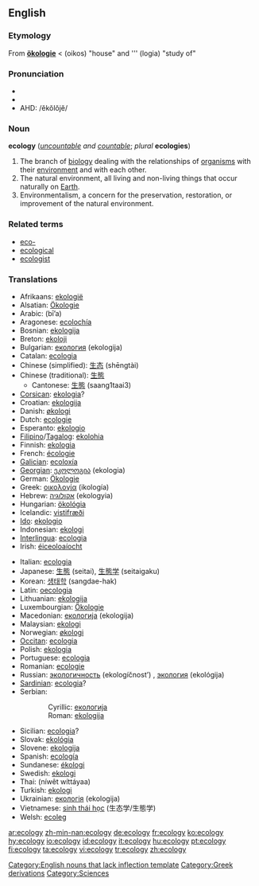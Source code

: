 {{wikipedia}}
==English==

===Etymology===

From {{G.}} '''[[ökologie]]''' < {{AGr.}} '''{{polytonic|[[οἶκος]]}}''' (oikos) "house" and '''{{polytonic|[[-λογία]]}} (logia) "study of"

===Pronunciation===
*{{IPA|/i.ˈka.lə.dʒi/}}
*{{SAMPA|/i."ka.l@.dZi/}}
*AHD: /ĕkŏlŏjĕ/

===Noun===
'''ecology'''  (''[[uncountable]] and [[countable]]''; ''plural'' '''ecologies''')

# The branch of [[biology]] dealing with the relationships of [[organism]]s with their [[environment]] and with each other.
# The natural environment, all living and non-living things that occur naturally on [[Earth]].
# Environmentalism, a concern for the preservation, restoration, or improvement of the natural environment.

===Related terms===
*[[eco-]]
*[[ecological]]
*[[ecologist]]

===Translations===
{{top}}
*Afrikaans: [[ekologië]] {{f}}
*Alsatian: [[Ökologie]] {{f}}
*Arabic: {{ARchar|[[بيئة]]}} (bī’a) {{f}}
*Aragonese: [[ecolochía]] {{f}}
*Bosnian: [[ekologija]]
*Breton: [[ekoloji]] {{f}}
*Bulgarian: [[екология]] (ekologija) {{f}}
*Catalan: [[ecologia]] {{f}}
*Chinese (simplified): [[生态]] (shēngtài)
*Chinese (traditional): [[生態]]
**Cantonese: [[生態]] (saang1taai3)
*[[Corsican]]: [[ekologia]]?
*Croatian: [[ekologija]]
*Danish: [[økologi]] {{f}}
*Dutch: [[ecologie]] {{f}}
*Esperanto: [[ekologio]]
*[[Filipino]]/[[Tagalog]]: [[ekolohia]]
*Finnish: [[ekologia]] {{f}}
*French: [[écologie]] {{f}}
*[[Galician]]: [[ecoloxía]] {{f}}
*[[Georgian]]: [[ეკოლოგია]] (ekologia)
*German: [[Ökologie]] {{f}}
*Greek: [[οικολογία]] (ikología) {{f}}
*Hebrew: [[אקולוגיה]] (ekologyia) {{f}}
*Hungarian: [[ökológia]]
*Icelandic: [[vistifræði]] {{n}}
*[[Ido]]: [[ekologio]]
*Indonesian: [[ekologi]]
*[[Interlingua]]: [[ecologia]]
*Irish: [[éiceoloaíocht]]
{{mid}}
*Italian: [[ecologia]] {{f}}
*Japanese: [[生態]] (seitai), [[生態学]] (seitaigaku)
*Korean: [[생태학]] (sangdae-hak)
*Latin: [[oecologia]] {{f}}
*Lithuanian: [[ekologija]] {{f}}
*Luxembourgian: [[Ökologie]]
*Macedonian: [[екологија]] (ekologija) {{f}}
*Malaysian: [[ekologi]]
*Norwegian: [[økologi]]
*[[Occitan]]: [[ecologia]] {{f}}
*Polish: [[ekologia]] {{f}}
*Portuguese: [[ecologia]] {{f}}
*Romanian: [[ecologie]] {{f}}
*Russian: [[экологичность]] (ekologíčnost’) {{f}}, [[экология]] (ekológija) {{f}}
*[[Sardinian]]: [[ecologia]]? {{f}}
*Serbian:
::Cyrillic: [[екологија]] {{f}}
::Roman: [[ekologija]] {{f}}
*Sicilian: [[ecologia]]? {{f}}
*Slovak: [[ekológia]] {{f}}
*Slovene: [[ekologija]] {{f}}
*Spanish: [[ecología]] {{f}}
*Sundanese: [[ékologi]]
*Swedish: [[ekologi]] {{c}}
*Thai: {{THchar|[[นิเวศวิทยา]]}} (níwêt wíttáyaa)
*Turkish: [[ekologi]]
*Ukrainian: [[екологія]] (ekologija) {{f}}
*Vietnamese: [[sinh thái học]] (生态学/生態学)
*Welsh: [[ecoleg]]
{{bottom}}

[[Category:English nouns that lack inflection template]]
[[Category:Greek derivations]]
[[Category:Sciences]]

[[ar:ecology]]
[[zh-min-nan:ecology]]
[[de:ecology]]
[[fr:ecology]]
[[ko:ecology]]
[[hy:ecology]]
[[io:ecology]]
[[id:ecology]]
[[it:ecology]]
[[hu:ecology]]
[[pt:ecology]]
[[fi:ecology]]
[[ta:ecology]]
[[vi:ecology]]
[[tr:ecology]]
[[zh:ecology]]